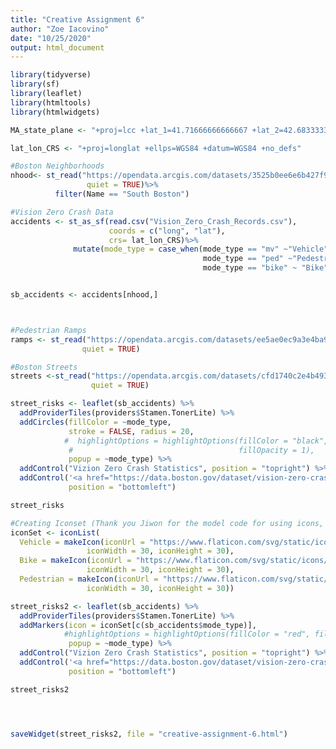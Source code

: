 ```yaml
---
title: "Creative Assignment 6"
author: "Zoe Iacovino"
date: "10/25/2020"
output: html_document
---
```


```r
library(tidyverse)
library(sf)
library(leaflet)
library(htmltools)
library(htmlwidgets)
```

```r

MA_state_plane <- "+proj=lcc +lat_1=41.71666666666667 +lat_2=42.68333333333333 +lat_0=41 +lon_0=-71.5 +x_0=200000 +y_0=750000 +ellps=GRS80 +units=m +no_defs"

lat_lon_CRS <- "+proj=longlat +ellps=WGS84 +datum=WGS84 +no_defs"

#Boston Neighborhoods 
nhood<- st_read("https://opendata.arcgis.com/datasets/3525b0ee6e6b427f9aab5d0a1d0a1a28_0.geojson",
                 quiet = TRUE)%>%
          filter(Name == "South Boston")

#Vision Zero Crash Data 
accidents <- st_as_sf(read.csv("Vision_Zero_Crash_Records.csv"), 
                      coords = c("long", "lat"), 
                      crs= lat_lon_CRS)%>%
              mutate(mode_type = case_when(mode_type == "mv" ~"Vehicle",
                                           mode_type == "ped" ~"Pedestrian",
                                           mode_type == "bike" ~ "Bike"))


sb_accidents <- accidents[nhood,]



#Pedestrian Ramps
ramps <- st_read("https://opendata.arcgis.com/datasets/ee5ae0ec9a3e4ba9b12a3f16415cc370_3.geojson",
                quiet = TRUE)

#Boston Streets
streets <-st_read("https://opendata.arcgis.com/datasets/cfd1740c2e4b49389f47a9ce2dd236cc_8.geojson",
                  quiet = TRUE)

```




```r

street_risks <- leaflet(sb_accidents) %>%
  addProviderTiles(providers$Stamen.TonerLite) %>%
  addCircles(fillColor = ~mode_type,  
             stroke = FALSE, radius = 20,
            #  highlightOptions = highlightOptions(fillColor = "black", 
             #                                     fillOpacity = 1),
             popup = ~mode_type) %>%
  addControl("Vizion Zero Crash Statistics", position = "topright") %>%
  addControl('<a href="https://data.boston.gov/dataset/vision-zero-crash-records">Data source</a>',
             position = "bottomleft")

street_risks

```



```r

#Creating Iconset (Thank you Jiwon for the model code for using icons, and flaticon as a source!)
iconSet <- iconList(
  Vehicle = makeIcon(iconUrl = "https://www.flaticon.com/svg/static/icons/svg/846/846338.svg",
                 iconWidth = 30, iconHeight = 30),
  Bike = makeIcon(iconUrl = "https://www.flaticon.com/svg/static/icons/svg/685/685784.svg",
                 iconWidth = 30, iconHeight = 30),
  Pedestrian = makeIcon(iconUrl = "https://www.flaticon.com/svg/static/icons/svg/565/565357.svg",
                 iconWidth = 30, iconHeight = 30))

street_risks2 <- leaflet(sb_accidents) %>%
  addProviderTiles(providers$Stamen.TonerLite) %>%
  addMarkers(icon = iconSet[c(sb_accidents$mode_type)],
            #highlightOptions = highlightOptions(fillColor = "red", fillOpacity = 1),
             popup = ~mode_type) %>%
  addControl("Vizion Zero Crash Statistics", position = "topright") %>%
  addControl('<a href="https://data.boston.gov/dataset/vision-zero-crash-records">Data source</a>',
             position = "bottomleft")

street_risks2





```



```r
saveWidget(street_risks2, file = "creative-assignment-6.html")
```




